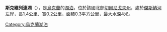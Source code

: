 '''斯克維列連湖'''（{{lang-uk|Сквирень}}），是[[烏克蘭|烏克蘭]]的[[湖泊|湖泊]]，位於該國北部[[切爾尼戈夫州|切爾尼戈夫州]]，處於[[傑斯納河|傑斯納河]]左岸，長1.4公里、寬0.2公里，面積0.3平方公里，最大水深4米。

{{Ukraine-geo-stub}}
[[Category:烏克蘭湖泊|Category:烏克蘭湖泊]]